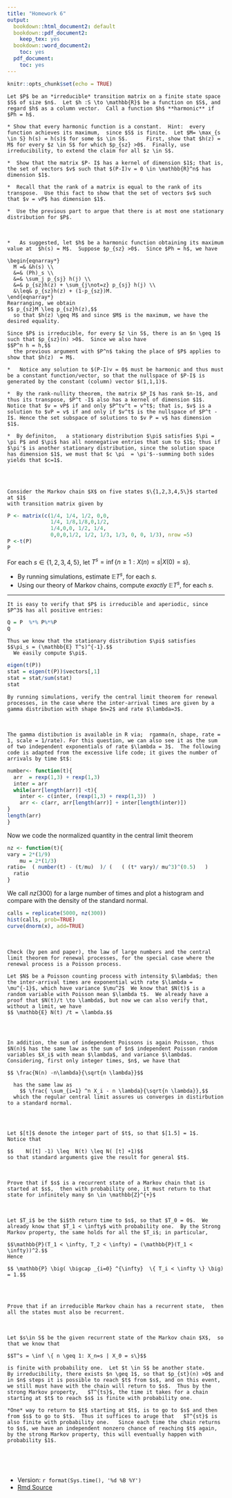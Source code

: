 ```yaml
---
title: "Homework 6"
output:
  bookdown::html_document2: default
  bookdown::pdf_document2:
    keep_tex: yes
  bookdown::word_document2:
    toc: yes
  pdf_document:
    toc: yes
---
```



```r
knitr::opts_chunk$set(echo = TRUE)
```


```exercise
Let $P$ be an *irreducible* transition matrix on a finite state space $S$ of size $n$.  Let $h :S \to \mathbb{R}$ be a function on $S$, and regard $h$ as a column vector.  Call a function $h$ **harmonic** if $Ph = h$.  

* Show that every harmonic function is a constant.  Hint:  every function achieves its maximum,  since $S$ is finite.  Let $M= \max_{s \in S} h(s) = h(s)$ for some $s \in S$.      First, show that $h(z) = M$ for every $z \in S$ for which $p_{sz} >0$.  Finally, use irreducibility, to extend the claim for all $z \in S$.   

*  Show that the matrix $P- I$ has a kernel of dimension $1$; that is, the set of vectors $v$ such that $(P-I)v = 0 \in \mathbb{R}^n$ has dimension $1$.  

*  Recall that the rank of a matrix is equal to the rank of its transpose.  Use this fact to show that the set of vectors $v$ such that $v = vP$ has dimension $1$.  

*  Use the previous part to argue that there is at most one stationary distribution for $P$.  
```


<br>


```solution


*   As suggested, let $h$ be a harmonic function obtaining its maximum value at  $h(s) = M$.  Suppose $p_{sz} >0$.  Since $Ph = h$, we have

\begin{eqnarray*}
  M =& &h(s) \\
  &=& (Ph)_s \\
  &=& \sum_j p_{sj} h(j) \\
  &=& p_{sz}h(z) + \sum_{j\not=z} p_{sj} h(j) \\
  &\leq& p_{sz}h(z) + (1-p_{sz})M. 
\end{eqnarray*}  
Rearranging, we obtain
$$ p_{sz}M \leq p_{sz}h(z),$$
  so that $h(z) \geq M$ and since $M$ is the maximum, we have the desired equality.  

Since $P$ is irreducible, for every $z \in S$, there is an $n \geq 1$ such that $p_{sz}(n) >0$.  Since we also have
$$P^n h = h,$$
  the previous argument with $P^n$ taking the place of $P$ applies to show that $h(z)  = M$.  

*   Notice any solution to $(P-I)v = 0$ must be harmonic and thus must be a constant function/vector, so that the nullspace of $P-I$ is generated by the constant (column) vector $(1,1,1)$.

*  By the rank-nullity theorem, the matrix $P_I$ has rank $n-1$, and thus its transpose, $P^t -I$ also has a kernel of dimension $1$.  Notice that $v = vP$ if and only $P^tv^t = v^t$; that is, $v$ is a solution to $vP = v$ if and only if $v^t$ is the nullspace of $P^t - I$. Hence the set subspace of solutions to $v P = v$ has dimension $1$.

*  By definiton,   a stationary distribution $\pi$ satisfies $\pi = \pi P$ and $\pi$ has all nonnegative entries that sum to $1$; thus if $\pi'$ is another stationary distribution, since the solution space has dimension $1$, we must that $c \pi  = \pi'$--summing both sides yields that $c=1$.       


```




<br>


```exercise
Consider the Markov chain $X$ on five states $\{1,2,3,4,5\}$ started at $1$ 
with transition matrix given by
```
```r
P <- matrix(c(1/4, 1/4, 1/2, 0,0, 
              1/4, 1/8,1/8,0,1/2, 
              1/4,0,0, 1/2, 1/4, 
              0,0,0,1/2, 1/2, 1/3, 1/3, 0, 0, 1/3), nrow =5)
P <-t(P)
P
```
For each $s \in \{1,2,3,4,5\}$, let $T^s = \inf \{ n \geq 1:  X(n)=s | X(0)=s\}$.  

*  By running simulations, estimate $\mathbb{E} T^s$, for each $s$.  
*  Using our theory of Markov chains, compute *exactly* $\mathbb{E} T^s$, for each $s$.



<hr>

```solution
It is easy to verify that $P$ is irreducible and aperiodic, since $P^3$ has all positive entries:
```
```r
Q = P  %*% P%*%P
Q
```
```
Thus we know that the stationary distribution $\pi$ satisfies 
$$\pi_s = (\mathbb{E} T^s)^{-1}.$$
  We easily compute $\pi$.  
  ```
```r
eigen(t(P))
stat = eigen(t(P))$vectors[,1]
stat = stat/sum(stat)
stat
```


```exercise
By running simulations, verify the central limit theorem for renewal processes, in the case where the inter-arrival times are given by a gamma distribution with shape $n=2$ and rate $\lambda=3$.
```

<br>


```solution
The gamma distibution is available in R via;  rgamma(n, shape, rate = 1, scale = 1/rate). For this question, we can also see it as the sum of two independent exponentials of rate $\lambda = 3$.  The following code is adapted from the excessive life code; it gives the number of arrivals by time $t$:  
```

```r
number<- function(t){
  arr  = rexp(1,3) + rexp(1,3)
  inter = arr
  while(arr[length(arr)] <t){
    inter <- c(inter, (rexp(1,3) + rexp(1,3))  )
    arr <- c(arr, arr[length(arr)] + inter[length(inter)])
}
length(arr)
}
```
Now we code the normalized quantity in the central limit theorem
```r
nz <- function(t){
vary = 2*(1/9)
    mu = 2*(1/3)
ratio=  ( number(t) - (t/mu)  )/ (   ( (t* vary)/ mu^3)^(0.5)   )
  ratio
}

```
We call $nz(300)$ for a large number of times and plot a histogram and compare with the density of the standard normal.

```r

calls = replicate(5000, nz(300))
hist(calls, prob=TRUE)
curve(dnorm(x), add=TRUE)
```

<br>


```exercise
Check (by pen and paper), the law of large numbers and the central limit theorem for renewal processes, for the special case where the renewal process is a Poisson process.
```

```solution
Let $N$ be a Poisson counting process with intensity $\lambda$; then the inter-arrival times are exponential with rate $\lambda = \mu^{-1}$, which have variance $\mu^2$  We know that $N(t)$ is a random variable with Poisson mean $\lambda t$.  We already have a proof that $N(t)/t \to \lambda$, but now we can also verify that, without a limit, we have
$$ \mathbb{E} N(t) /t = \lambda.$$




In addition, the sum of independent Poissons is again Poisson, thus $N(n)$ has the same law as the sum of $n$ independent Poisson random variables $X_i$ with mean $\lambda$, and variance $\lambda$.    Considering, first only integer times, $n$, we have that

$$ \frac{N(n) -n\lambda}{\sqrt{n \lambda}}$$ 

  has the same law as
    $$ \frac{ \sum_{i=1} ^n X_i - n \lambda}{\sqrt{n \lambda}},$$
  which the regular central limit assures us converges in distirbution to a standard normal.  
  



Let $[t]$ denote the integer part of $t$, so that $[1.5] = 1$.   Notice that

$$    N([t] -1) \leq  N(t) \leq N( [t] +1)$$
so that standard arguments give the result for general $t$.  

```

<br>


```exercise
Prove that if $s$ is a recurrent state of a Markov chain that is started at $s$,  then with probability one, it must return to that state for infinitely many $n \in \mathbb{Z}^{+}$
```


<br>

```solution
Let $T_i$ be the $i$th return time to $s$, so that $T_0 = 0$.  We already know that $T_1 < \infty$ with probability one.  By the Strong Markov property, the same holds for all the $T_i$; in particular, 

$$\mathbb{P}(T_1 < \infty, T_2 < \infty) = (\mathbb{P}(T_1 < \infty))^2.$$
Hence

$$ \mathbb{P} \big( \bigcap _{i=0} ^{\infty}  \{ T_i < \infty \} \big) = 1.$$


```

<br>

```exercise
Prove that if an irreducible Markov chain has a recurrent state,  then all the states must also be recurrent.   
```
<br>

```solution

Let $s\in S$ be the given recurrent state of the Markov chain $X$,  so that we know that 

$$T^s = \inf \{ n \geq 1: X_n=s | X_0 = s\}$$
  
is finite with probability one.  Let $t \in S$ be another state.     By irreducibility, there exists $n \geq 1$, so that $p_{st}(n) >0$ and in $n$ steps it is possible to reach $t$ from $s$, and on this event, we still must have with the chain will return to $s$.  Thus by the strong Markov property,   $T^{ts}$, the time it takes for a chain starting at $t$ to reach $s$ is finite with probability one.  

*One* way to return to $t$ starting at $t$, is to go to $s$ and then from $s$ to go to $t$.  Thus it suffices to aruge that   $T^{st}$ is also finite with probability one.   Since each time the chain returns to $s$, we have an independent nonzero chance of reaching $t$ again, by the strong Markov property, this will eventually happen with probability $1$.  


```
<br>
<br>

*  Version: `r format(Sys.time(), '%d %B %Y')`
* [Rmd Source](https://tsoo-math.github.io/ucl/QHW6-sols.Rmd)

